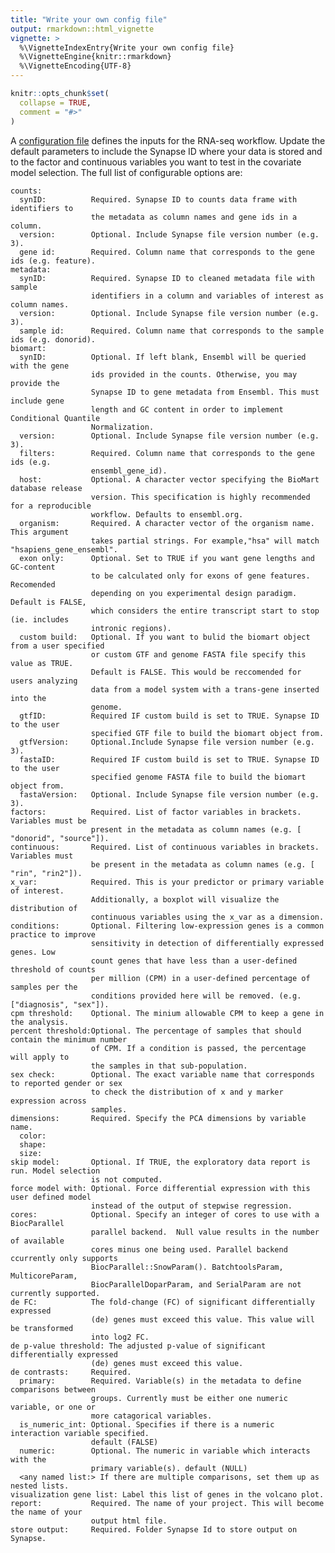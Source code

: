 ```yaml
---
title: "Write your own config file"
output: rmarkdown::html_vignette
vignette: >
  %\VignetteIndexEntry{Write your own config file}
  %\VignetteEngine{knitr::rmarkdown}
  %\VignetteEncoding{UTF-8}
---
```


```r
knitr::opts_chunk$set(
  collapse = TRUE,
  comment = "#>"
)
```

A [configuration file](https://github.com/kelshmo/sageseqr/blob/master/config.yml) defines the inputs for the RNA-seq workflow. Update the default parameters to include the Synapse ID where your data is stored and to the factor and continuous variables you want to test in the covariate model selection. The full list of configurable options are:

```
counts:
  synID:          Required. Synapse ID to counts data frame with identifiers to 
                  the metadata as column names and gene ids in a column.
  version:        Optional. Include Synapse file version number (e.g. 3).
  gene id:        Required. Column name that corresponds to the gene ids (e.g. feature).
metadata:
  synID:          Required. Synapse ID to cleaned metadata file with sample 
                  identifiers in a column and variables of interest as column names. 
  version:        Optional. Include Synapse file version number (e.g. 3).
  sample id:      Required. Column name that corresponds to the sample ids (e.g. donorid).
biomart:
  synID:          Optional. If left blank, Ensembl will be queried with the gene 
                  ids provided in the counts. Otherwise, you may provide the
                  Synapse ID to gene metadata from Ensembl. This must include gene
                  length and GC content in order to implement Conditional Quantile
                  Normalization. 
  version:        Optional. Include Synapse file version number (e.g. 3).
  filters:        Required. Column name that corresponds to the gene ids (e.g. 
                  ensembl_gene_id).
  host:           Optional. A character vector specifying the BioMart database release
                  version. This specification is highly recommended for a reproducible           
                  workflow. Defaults to ensembl.org.
  organism:       Required. A character vector of the organism name. This argument 
                  takes partial strings. For example,"hsa" will match "hsapiens_gene_ensembl".
  exon only:      Optional. Set to TRUE if you want gene lengths and GC-content
                  to be calculated only for exons of gene features. Recomended 
                  depending on you experimental design paradigm. Default is FALSE,
                  which considers the entire transcript start to stop (ie. includes
                  intronic regions).
  custom build:   Optional. If you want to bulid the biomart object from a user specified
                  or custom GTF and genome FASTA file specify this value as TRUE.
                  Default is FALSE. This would be reccomended for users analyzing
                  data from a model system with a trans-gene inserted into the 
                  genome.
  gtfID:          Required IF custom build is set to TRUE. Synapse ID to the user
                  specified GTF file to build the biomart object from.
  gtfVersion:     Optional.Include Synapse file version number (e.g. 3).
  fastaID:        Required IF custom build is set to TRUE. Synapse ID to the user
                  specified genome FASTA file to build the biomart object from.
  fastaVersion:   Optional. Include Synapse file version number (e.g. 3).
factors:          Required. List of factor variables in brackets. Variables must be 
                  present in the metadata as column names (e.g. [ "donorid", "source"]).
continuous:       Required. List of continuous variables in brackets. Variables must 
                  be present in the metadata as column names (e.g. [ "rin", "rin2"]).
x_var:            Required. This is your predictor or primary variable of interest. 
                  Additionally, a boxplot will visualize the distribution of 
                  continuous variables using the x_var as a dimension.
conditions:       Optional. Filtering low-expression genes is a common practice to improve
                  sensitivity in detection of differentially expressed genes. Low
                  count genes that have less than a user-defined threshold of counts 
                  per million (CPM) in a user-defined percentage of samples per the
                  conditions provided here will be removed. (e.g. ["diagnosis", "sex"]). 
cpm threshold:    Optional. The minium allowable CPM to keep a gene in the analysis.
percent threshold:Optional. The percentage of samples that should contain the minimum number
                  of CPM. If a condition is passed, the percentage will apply to 
                  the samples in that sub-population. 
sex check:        Optional. The exact variable name that corresponds to reported gender or sex
                  to check the distribution of x and y marker expression across
                  samples.
dimensions:       Required. Specify the PCA dimensions by variable name. 
  color:
  shape:
  size:
skip model:       Optional. If TRUE, the exploratory data report is run. Model selection
                  is not computed.
force model with: Optional. Force differential expression with this user defined model
                  instead of the output of stepwise regression.
cores:            Optional. Specify an integer of cores to use with a BiocParallel 
                  parallel backend.  Null value results in the number of available
                  cores minus one being used. Parallel backend ccurrently only supports
                  BiocParallel::SnowParam(). BatchtoolsParam, MulticoreParam, 
                  BiocParallelDoparParam, and SerialParam are not currently supported.
de FC:            The fold-change (FC) of significant differentially expressed 
                  (de) genes must exceed this value. This value will be transformed
                  into log2 FC.
de p-value threshold: The adjusted p-value of significant differentially expressed 
                  (de) genes must exceed this value.
de contrasts:     Required. 
  primary:        Required. Variable(s) in the metadata to define comparisons between 
                  groups. Currently must be either one numeric variable, or one or
                  more catagorical variables.
  is_numeric_int: Optional. Specifies if there is a numeric interaction variable specified.
                  default (FALSE)
  numeric:        Optional. The numeric in variable which interacts with the 
                  primary variable(s). default (NULL)
  <any named list:> If there are multiple comparisons, set them up as nested lists.
visualization gene list: Label this list of genes in the volcano plot.
report:           Required. The name of your project. This will become the name of your 
                  output html file.
store output:     Required. Folder Synapse Id to store output on Synapse.
```
